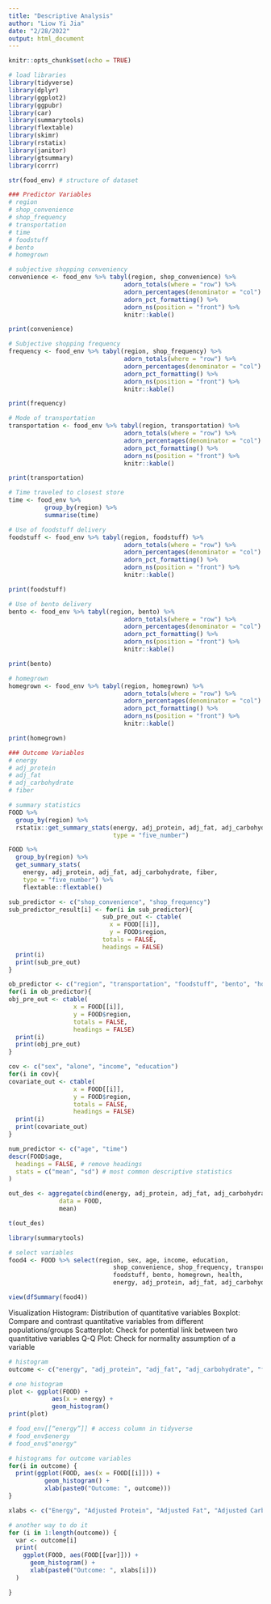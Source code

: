 ```yaml
---
title: "Descriptive Analysis"
author: "Liow Yi Jia"
date: "2/28/2022"
output: html_document
---
```


```r
knitr::opts_chunk$set(echo = TRUE)

# load libraries
library(tidyverse)
library(dplyr)
library(ggplot2)
library(ggpubr)
library(car)
library(summarytools)
library(flextable)
library(skimr)
library(rstatix)
library(janitor)
library(gtsummary)
library(corrr)
```


```r
str(food_env) # structure of dataset

### Predictor Variables  
# region
# shop_convenience
# shop_frequency
# transportation
# time
# foodstuff
# bento
# homegrown

# subjective shopping conveniency
convenience <- food_env %>% tabyl(region, shop_convenience) %>%
                                adorn_totals(where = "row") %>%
                                adorn_percentages(denominator = "col") %>%
                                adorn_pct_formatting() %>%
                                adorn_ns(position = "front") %>%
                                knitr::kable() 

print(convenience)

# Subjective shopping frequency
frequency <- food_env %>% tabyl(region, shop_frequency) %>%
                                adorn_totals(where = "row") %>%
                                adorn_percentages(denominator = "col") %>%
                                adorn_pct_formatting() %>%
                                adorn_ns(position = "front") %>%
                                knitr::kable() 

print(frequency)

# Mode of transportation
transportation <- food_env %>% tabyl(region, transportation) %>%
                                adorn_totals(where = "row") %>%
                                adorn_percentages(denominator = "col") %>%
                                adorn_pct_formatting() %>%
                                adorn_ns(position = "front") %>%
                                knitr::kable() 

print(transportation)

# Time traveled to closest store
time <- food_env %>% 
          group_by(region) %>%     
          summarise(time)

# Use of foodstuff delivery
foodstuff <- food_env %>% tabyl(region, foodstuff) %>%
                                adorn_totals(where = "row") %>%
                                adorn_percentages(denominator = "col") %>%
                                adorn_pct_formatting() %>%
                                adorn_ns(position = "front") %>%
                                knitr::kable() 

print(foodstuff)

# Use of bento delivery
bento <- food_env %>% tabyl(region, bento) %>%
                                adorn_totals(where = "row") %>%
                                adorn_percentages(denominator = "col") %>%
                                adorn_pct_formatting() %>%
                                adorn_ns(position = "front") %>%
                                knitr::kable() 

print(bento)

# homegrown
homegrown <- food_env %>% tabyl(region, homegrown) %>%
                                adorn_totals(where = "row") %>%
                                adorn_percentages(denominator = "col") %>%
                                adorn_pct_formatting() %>%
                                adorn_ns(position = "front") %>%
                                knitr::kable() 

print(homegrown)

### Outcome Variables
# energy
# adj_protein
# adj_fat
# adj_carbohydrate
# fiber

# summary statistics
FOOD %>%
  group_by(region) %>%
  rstatix::get_summary_stats(energy, adj_protein, adj_fat, adj_carbohydrate,
                             type = "five_number")

FOOD %>% 
  group_by(region) %>%
  get_summary_stats(
    energy, adj_protein, adj_fat, adj_carbohydrate, fiber, 
    type = "five_number") %>%
    flextable::flextable()

sub_predictor <- c("shop_convenience", "shop_frequency")
sub_predictor_result[i] <- for(i in sub_predictor){
                          sub_pre_out <- ctable(
                            x = FOOD[[i]],
                            y = FOOD$region,
                          totals = FALSE,
                          headings = FALSE)
  print(i)
  print(sub_pre_out)
}

ob_predictor <- c("region", "transportation", "foodstuff", "bento", "homegrown")
for(i in ob_predictor){
obj_pre_out <- ctable(
                  x = FOOD[[i]],
                  y = FOOD$region,
                  totals = FALSE,
                  headings = FALSE)
  print(i)
  print(obj_pre_out)
}

cov <- c("sex", "alone", "income", "education")
for(i in cov){
covariate_out <- ctable(
                  x = FOOD[[i]],
                  y = FOOD$region,
                  totals = FALSE,
                  headings = FALSE)
  print(i)
  print(covariate_out)
}

num_predictor <- c("age", "time")
descr(FOOD$age,
  headings = FALSE, # remove headings
  stats = c("mean", "sd") # most common descriptive statistics
)

out_des <- aggregate(cbind(energy, adj_protein, adj_fat, adj_carbohydrate, fiber) ~ region,
              data = FOOD,
              mean)

t(out_des) 

library(summarytools)

# select variables
food4 <- FOOD %>% select(region, sex, age, income, education, 
                             shop_convenience, shop_frequency, transportation, time, 
                             foodstuff, bento, homegrown, health, 
                             energy, adj_protein, adj_fat, adj_carbohydrate, fiber)

view(dfSummary(food4))
```

Visualization
Histogram: Distribution of quantitative variables
Boxplot: Compare and contrast quantitative variables from different populations/groups
Scatterplot: Check for potential link between two quantitative variables
Q-Q Plot: Check for normality assumption of a variable
```r
# histogram
outcome <- c("energy", "adj_protein", "adj_fat", "adj_carbohydrate", "fiber")

# one histogram
plot <- ggplot(FOOD) +
            aes(x = energy) +
            geom_histogram()
print(plot)

# food_env[[“energy”]] # access column in tidyverse
# food_env$energy
# food_env$"energy"

# histograms for outcome variables
for(i in outcome) {                              
  print(ggplot(FOOD, aes(x = FOOD[[i]])) +
          geom_histogram() +
          xlab(paste0("Outcome: ", outcome)))
}

xlabs <- c("Energy", "Adjusted Protein", "Adjusted Fat", "Adjusted Carbohydrate", "Total Fiber")

# another way to do it
for (i in 1:length(outcome)) {
  var <- outcome[i]
  print(
    ggplot(FOOD, aes(FOOD[[var]])) +
      geom_histogram() +
      xlab(paste0("Outcome: ", xlabs[i]))
  )

}
```

